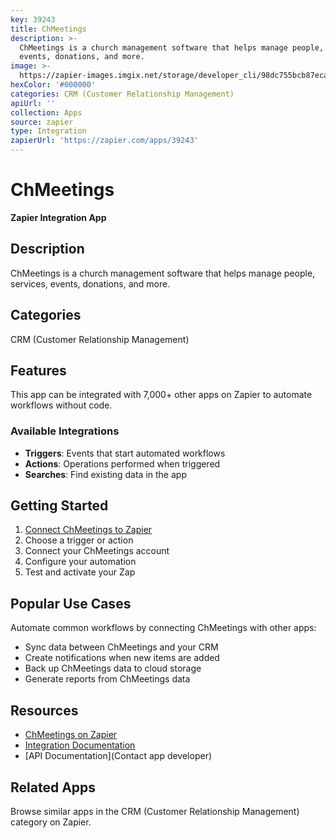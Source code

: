 ```yaml
---
key: 39243
title: ChMeetings
description: >-
  ChMeetings is a church management software that helps manage people, services,
  events, donations, and more.
image: >-
  https://zapier-images.imgix.net/storage/developer_cli/98dc755bcb87eca110db11a43f97291b.png?auto=format%2Ccompress&ixlib=python-3.0.0&q=50
hexColor: '#000000'
categories: CRM (Customer Relationship Management)
apiUrl: ''
collection: Apps
source: zapier
type: Integration
zapierUrl: 'https://zapier.com/apps/39243'
---
```

# ChMeetings

**Zapier Integration App**

## Description

ChMeetings is a church management software that helps manage people, services, events, donations, and more.

## Categories

CRM (Customer Relationship Management)

## Features

This app can be integrated with 7,000+ other apps on Zapier to automate workflows without code.

### Available Integrations

- **Triggers**: Events that start automated workflows
- **Actions**: Operations performed when triggered
- **Searches**: Find existing data in the app

## Getting Started

1. [Connect ChMeetings to Zapier](https://zapier.com/apps/39243)
2. Choose a trigger or action
3. Connect your ChMeetings account
4. Configure your automation
5. Test and activate your Zap

## Popular Use Cases

Automate common workflows by connecting ChMeetings with other apps:

- Sync data between ChMeetings and your CRM
- Create notifications when new items are added
- Back up ChMeetings data to cloud storage
- Generate reports from ChMeetings data

## Resources

- [ChMeetings on Zapier](https://zapier.com/apps/39243)
- [Integration Documentation](https://zapier.com/apps/39243/integrations)
- [API Documentation](Contact app developer)

## Related Apps

Browse similar apps in the CRM (Customer Relationship Management) category on Zapier.
